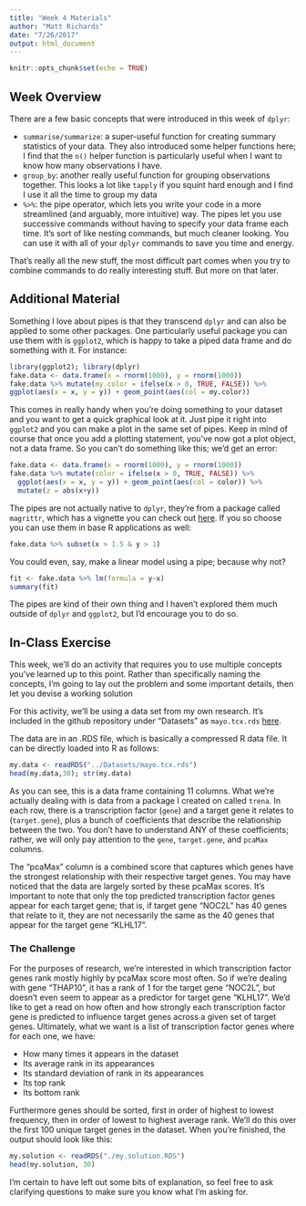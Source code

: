 ```yaml
---
title: "Week 4 Materials"
author: "Matt Richards"
date: "7/26/2017"
output: html_document
---
```


```r
knitr::opts_chunk$set(echo = TRUE)
```

## Week Overview

There are a few basic concepts that were introduced in this week of `dplyr`:

* `summarise/summarize`: a super-useful function for creating summary statistics of your data. They also introduced some helper functions here; I find that the `n()` helper function is particularly useful when I want to know how many observations I have.
* `group_by`: another really useful function for grouping observations together. This looks a lot like `tapply` if you squint hard enough and I find I use it all the time to group my data
* `%>%`: the pipe operator, which lets you write your code in a more streamlined (and arguably, more intuitive) way. The pipes let you use successive commands without having to specify your data frame each time. It's sort of like nesting commands, but much cleaner looking. You can use it with all of your `dplyr` commands to save you time and energy. 

That's really all the new stuff, the most difficult part comes when you try to combine commands to do really interesting stuff. But more on that later. 

## Additional Material

Something I love about pipes is that they transcend `dplyr` and can also be applied to some other packages. One particularly useful package you can use them with is `ggplot2`, which is happy to take a piped data frame and do something with it. For instance:

```r
library(ggplot2); library(dplyr)
fake.data <- data.frame(x = rnorm(1000), y = rnorm(1000))
fake.data %>% mutate(my.color = ifelse(x > 0, TRUE, FALSE)) %>%
ggplot(aes(x = x, y = y)) + geom_point(aes(col = my.color))
```

This comes in really handy when you're doing something to your dataset and you want to get a quick graphical look at it. Just pipe it right into `ggplot2` and you can make a plot in the same set of pipes. Keep in mind of course that once you add a plotting statement, you've now got a plot object, not a data frame. So you can't do something like this; we'd get an error:

```r
fake.data <- data.frame(x = rnorm(1000), y = rnorm(1000))
fake.data %>% mutate(color = ifelse(x > 0, TRUE, FALSE)) %>%
  ggplot(aes(x = x, y = y)) + geom_point(aes(col = color)) %>%
  mutate(z = abs(x+y))
```

The pipes are not actually native to `dplyr`, they're from a package called `magrittr`, which has a vignette you can check out [here](https://cran.r-project.org/web/packages/magrittr/vignettes/magrittr.html). If you so choose you can use them in base R applications as well:

```r
fake.data %>% subset(x > 1.5 & y > 1)

```

You could even, say, make a linear model using a pipe; because why not? 

```r
fit <- fake.data %>% lm(formula = y~x)
summary(fit)
```
The pipes are kind of their own thing and I haven't explored them much outside of `dplyr` and `ggplot2`, but I'd encourage you to do so. 

## In-Class Exercise

This week, we'll do an activity that requires you to use multiple concepts you've learned up to this point. Rather than specifically naming the concepts, I'm going to lay out the problem and some important details, then let you devise a working solution

For this activity, we'll be using a data set from my own research. It's included in the github repository under "Datasets" as `mayo.tcx.rds` [here](https://github.com/marichards/FH_intermediate_R/Datasets). 

The data are in an .RDS file, which is basically a compressed R data file. It can be directly loaded into R as follows:

```r
my.data <- readRDS("../Datasets/mayo.tcx.rds")
head(my.data,30); str(my.data)
```

As you can see, this is a data frame containing 11 columns. What we're actually dealing with is data from a package I created on called `trena`. In each row, there is a transcription factor (`gene`) and a target gene it relates to (`target.gene`), plus a bunch of coefficients that describe the relationship between the two. You don't have to understand ANY of these coefficients; rather, we will only pay attention to the `gene`, `target.gene`, and `pcaMax` columns.

The "pcaMax" column is a combined score that captures which genes have the strongest relationship with their respective target genes. You may have noticed that the data are largely sorted by these pcaMax scores. It's important to note that only the top predicted transcription factor genes appear for each target gene; that is, if target gene "NOC2L" has 40 genes that relate to it, they are not necessarily the same as the 40 genes that appear for the target gene "KLHL17".

### The Challenge

For the purposes of research, we're interested in which transcription factor genes rank mostly highly by pcaMax score most often. So if we're dealing with gene "THAP10", it has a rank of 1 for the target gene "NOC2L", but doesn't even seem to appear as a predictor for target gene "KLHL17". We'd like to get a read on how often and how strongly each transcription factor gene is predicted to influence target genes across a given set of target genes. Ultimately, what we want is a list of transcription factor genes where for each one, we have:

* How many times it appears in the dataset
* Its average rank in its appearances
* Its standard deviation of rank in its appearances
* Its top rank
* Its bottom rank

Furthermore genes should be sorted, first in order of highest to lowest frequency, then in order of lowest to highest average rank.
We'll do this over the first 100 unique target genes in the dataset. When you're finished, the output should look like this:

```r
my.solution <- readRDS("./my.solution.RDS")
head(my.solution, 30)
```

I'm certain to have left out some bits of explanation, so feel free to ask clarifying questions to make sure you know what I'm asking for. 